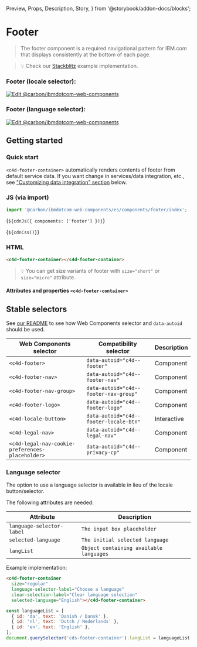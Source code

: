   Preview,
  Props,
  Description,
  Story,
} from '@storybook/addon-docs/blocks';

# Footer

> The footer component is a required navigational pattern for IBM.com that
> displays consistently at the bottom of each page.

> 💡 Check our
> [Stackblitz](https://stackblitz.com/github/carbon-design-system/carbon-for-ibm-dotcom/tree/main/packages/web-components/examples/stackblitz/components/footer)
> example implementation.

### Footer (locale selector):

[![Edit @carbon/ibmdotcom-web-components](https://developer.stackblitz.com/img/open_in_stackblitz.svg)](https://stackblitz.com/github/carbon-design-system/carbon-for-ibm-dotcom/tree/main/packages/web-components/examples/stackblitz/components/footer)

### Footer (language selector):

[![Edit @carbon/ibmdotcom-web-components](https://developer.stackblitz.com/img/open_in_stackblitz.svg)](https://stackblitz.com/github/carbon-design-system/carbon-for-ibm-dotcom/tree/main/packages/web-components/examples/stackblitz/components/footer-language-only)

## Getting started

### Quick start

`<c4d-footer-container>` automatically renders contents of footer from default
service data. If you want change in services/data integration, etc., see
["Customizing data integration" section](#customizing-data-integration) below.

### JS (via import)

```javascript
import '@carbon/ibmdotcom-web-components/es/components/footer/index';
```

<Markdown>{`${cdnJs({ components: ['footer'] })}`}</Markdown>

<Markdown>{`${cdnCss()}`}</Markdown>

### HTML

```html
<c4d-footer-container></c4d-footer-container>
```

> 💡 You can get size variants of footer with `size="short"` or `size="micro"`
> attribute.

#### Attributes and properties `<c4d-footer-container>`

<Props of="c4d-footer-composite" />

## Stable selectors

See
[our README](https://github.com/carbon-design-system/carbon-for-ibm-dotcom/tree/main/packages/web-components#stable-selectors-for-analytics-and-integratione2e-testing-in-web-components)
to see how Web Components selector and `data-autoid` should be used.

| Web Components selector                          | Compatibility selector                 | Description |
| ------------------------------------------------ | -------------------------------------- | ----------- |
| `<c4d-footer>`                                   | `data-autoid="c4d--footer"`            | Component   |
| `<c4d-footer-nav>`                               | `data-autoid="c4d--footer-nav"`        | Component   |
| `<c4d-footer-nav-group>`                         | `data-autoid="c4d--footer-nav-group"`  | Component   |
| `<c4d-footer-logo>`                              | `data-autoid="c4d--footer-logo"`       | Component   |
| `<c4d-locale-button>`                            | `data-autoid="c4d--footer-locale-btn"` | Interactive |
| `<c4d-legal-nav>`                                | `data-autoid="c4d--legal-nav"`         | Component   |
| `<c4d-legal-nav-cookie-preferences-placeholder>` | `data-autoid="c4d--privacy-cp"`        | Component   |

### Language selector

The option to use a language selector is available in lieu of the locale
button/selector.

The following attributes are needed:

| Attribute                 | Description                             |
| ------------------------- | --------------------------------------- |
| `language-selector-label` | `The input box placeholder`             |
| `selected-language`       | `The initial selected language`         |
| `langList`                | `Object containing available languages` |

Example implementation:

```html
<c4d-footer-container
  size="regular"
  language-selector-label="Choose a language"
  clear-selection-label="Clear language selection"
  selected-language="English"></c4d-footer-container>
```

```javascript
const languageList = [
  { id: 'da', text: 'Danish / Dansk' },
  { id: 'nl', text: 'Dutch / Nederlands' },
  { id: 'en', text: 'English' },
];
document.querySelector('cds-footer-container').langList = languageList;
```

<Description markdown={contributing} />
